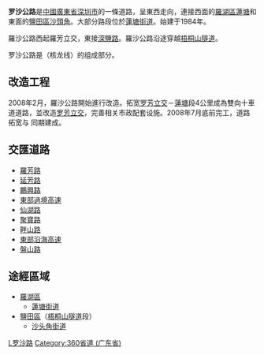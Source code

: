 {{Infobox China Road
|路牌类型=Shenzhen
|中文道路名称=罗沙公路
|道路英文名=Luosha Rd
|图片=Losaagunglou.JPG
|图片说明=擴闊中的羅沙公路（2008年4月11日）
|道路属性=主干道
|道路总长度=8.3
|车速限制=60
|所在地区={{CHN}}[[廣東省|廣東省]][[深圳市|深圳市]][[罗湖区|罗湖区]][[莲塘街道|莲塘街道]]
|起点=罗芳立交
|终点=[[深盐路|深盐路]]
|道路命名日期=
|命名缘由=罗湖－沙头角
|道路动工日期=
|通车日期=
|路段主要建筑=[[梧桐山隧道|梧桐山隧道]]
}}

'''罗沙公路'''是[[中華人民共和國|中國]][[廣東省|廣東省]][[深圳市|深圳市]]的一條道路，呈東西走向，連接西面的[[羅湖區|羅湖區]][[蓮塘|蓮塘]]和東面的[[鹽田區|鹽田區]][[沙頭角|沙頭角]]。大部分路段位於[[蓮塘街道|蓮塘街道]]。始建于1984年。

羅沙公路西起羅芳立交，東接[[深鹽路|深鹽路]]。羅沙公路沿途穿越[[梧桐山隧道|梧桐山隧道]]。

罗沙公路是{{中国省道名|360|P=广东}}（核龙线）的组成部分。

==改造工程==
2008年2月，羅沙公路開始進行改造。拓宽[[罗芳立交|罗芳立交]]－[[莲塘街道|蓮塘]]段4公里成為雙向十車道道路，並改造[[罗芳立交|罗芳立交]]，完善相关市政配套设施。2008年7月底前完工，道路拓宽与 {{China Expwy Name|S30|[[惠深沿海高速公路|惠深沿海高速公路]]|P=Guangdong}}同期建成。

==交匯道路==
*[[羅芳路|羅芳路]]
*[[延芳路|延芳路]]
*[[鵬興路|鵬興路]]
*[[東部過境高速|東部過境高速]]
*[[仙湖路|仙湖路]]
*[[聚寶路|聚寶路]]
*[[畔山路|畔山路]]
*[[東部沿海高速|東部沿海高速]]
*[[梧桐山盤山公路|盤山路]]

==途經區域==
*[[羅湖區|羅湖區]]
**[[蓮塘街道|蓮塘街道]]
*[[鹽田區|鹽田區]]（[[梧桐山隧道|梧桐山隧道]]段）
**[[沙头角街道|沙头角街道]]

{{深圳小作品}}
{{clr}}
{{深圳市主要道路}}
{{trans-stub}}
[[Category:深圳道路|L罗沙路]]
[[Category:360省道_(广东省)|Category:360省道 (广东省)]]